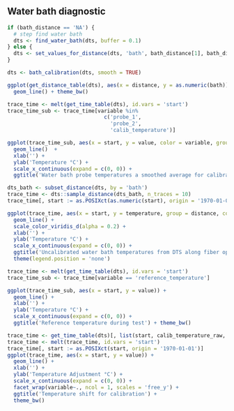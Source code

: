 ## Water bath diagnostic

```r

if (bath_distance == 'NA') {
  # step find water bath
  dts <- find_water_bath(dts, buffer = 0.1)
} else {
  dts <- set_values_for_distance(dts, 'bath', bath_distance[1], bath_distance[2])
}

dts <- bath_calibration(dts, smooth = TRUE)

```

```r

ggplot(get_distance_table(dts), aes(x = distance, y = as.numeric(bath))) + 
  geom_line() + theme_bw()

```

```r

trace_time <- melt(get_time_table(dts), id.vars = 'start')
trace_time_sub <- trace_time[variable %in% 
                               c('probe_1', 
                                 'probe_2',
                                 'calib_temperature')]

ggplot(trace_time_sub, aes(x = start, y = value, color = variable, group = variable)) +
  geom_line()  + 
  xlab('') + 
  ylab('Temperature °C') + 
  scale_x_continuous(expand = c(0, 0)) + 
  ggtitle('Water bath probe temperatures a smoothed average for calibration') + theme_bw()

```

```r

dts_bath <- subset_distance(dts, by = 'bath')
trace_time <- dts::sample_distance(dts_bath, n_traces = 10)
trace_time[, start := as.POSIXct(as.numeric(start), origin = '1970-01-01')]

ggplot(trace_time, aes(x = start, y = temperature, group = distance, color = as.factor(distance))) +
  geom_line() + 
  scale_color_viridis_d(alpha = 0.2) + 
  xlab('') + 
  ylab('Temperature °C') + 
  scale_x_continuous(expand = c(0, 0)) + 
  ggtitle('Uncalibrated water bath temperatures from DTS along fiber optic cable')  + theme_bw() + 
  theme(legend.position = 'none')

```


```r

trace_time <- melt(get_time_table(dts), id.vars = 'start')
trace_time_sub <- trace_time[variable == 'reference_temperature']

ggplot(trace_time_sub, aes(x = start, y = value)) +
  geom_line() + 
  xlab('') + 
  ylab('Temperature °C') + 
  scale_x_continuous(expand = c(0, 0)) + 
  ggtitle('Reference temperature during test') + theme_bw()

```


```r

trace_time <- get_time_table(dts)[, list(start, calib_temperature_raw, calib_temperature, bath_temperature_dts, reference_temperature, calib_adj)]
trace_time <- melt(trace_time, id.vars = 'start')
trace_time[, start := as.POSIXct(start, origin = '1970-01-01')]
ggplot(trace_time, aes(x = start, y = value)) +
  geom_line() + 
  xlab('') + 
  ylab('Temperature Adjustment °C') + 
  scale_x_continuous(expand = c(0, 0)) + 
  facet_wrap(variable~., ncol = 1, scales = 'free_y') + 
  ggtitle('Temperature shift for calibration') + 
  theme_bw()

```